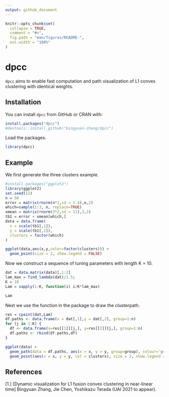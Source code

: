 ```yaml
---
output: github_document
---
```


<!-- README.md is generated from README.Rmd. Please edit that file -->

```r
knitr::opts_chunk$set(
  collapse = TRUE,
  comment = "#>",
  fig.path = "man/figures/README-",
  out.width = "100%"
)
```


# dpcc

<!-- badges: start -->
<!-- badges: end -->

`dpcc` aims to enable fast computation and path visualization of L1 convex clustering
with identical weights. 

## Installation

You can install `dpcc` from GitHub or CRAN with:

```r
install.packages("dpcc")
#devtools::install_github("bingyuan-zhang/dpcc")
```

Load the packages.
```r
library(dpcc)
```

## Example
We first generate the three clusters example.
```r
#install.packages("ggplot2")
library(ggplot2)
set.seed(12)
n = 50
error = matrix(rnorm(n*2,sd = 1.4),n,2)
which=sample(1:3, n, replace=TRUE)
xmean = matrix(rnorm(3*2,sd = 11),3,2)
tb1 = error + xmean[which,]
data = data.frame(
  x = scale(tb1[,1]),
  y = scale(tb1[,2]),
  clusters = factor(which)
)

ggplot(data,aes(x,y,color=factor(clusters))) + 
  geom_point(size = 2, show.legend = FALSE)
```
Now we construct a sequence of tuning parameters with length K = 10.
```r
dat = data.matrix(data)[,1:2]
lam_max = find_lambda(dat)/1.5; 
K = 10
Lam = sapply(1:K, function(i) i/K*lam_max) 

Lam
```

Next we use the function in the package to draw the clusterpath.
```r
res = cpaint(dat,Lam)
df.paths <- data.frame(x = dat[,1],y = dat[,2], group=1:n)
for (j in 1:K) {
  df <- data.frame(x=res[[1]][j,], y=res[[2]][j,], group=1:n)
  df.paths <- rbind(df.paths,df)
}

ggplot(data) + 
  geom_path(data = df.paths, aes(x = x, y = y, group=group), colour='grey60', alpha = 0.5) +
  geom_point(aes(x = x, y = y, col = clusters), size = 2, show.legend = FALSE)
```

References
--------
[1.] [Dynamic visualization for L1 fusion convex clustering in near-linear time] 
Bingyuan Zhang, Jie Chen, Yoshikazu Terada (UAI 2021 to appear).


